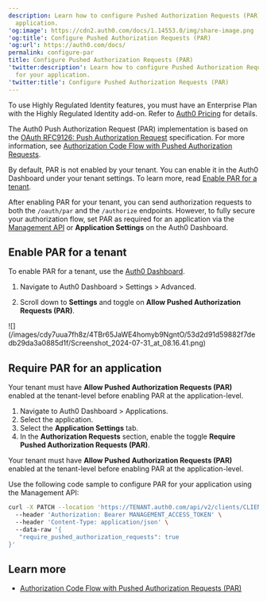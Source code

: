 ```yaml
---
description: Learn how to configure Pushed Authorization Requests (PAR) for your
  application.
'og:image': https://cdn2.auth0.com/docs/1.14553.0/img/share-image.png
'og:title': Configure Pushed Authorization Requests (PAR)
'og:url': https://auth0.com/docs/
permalink: configure-par
title: Configure Pushed Authorization Requests (PAR)
'twitter:description': Learn how to configure Pushed Authorization Requests (PAR)
  for your application.
'twitter:title': Configure Pushed Authorization Requests (PAR)
---
```

<Callout icon="file-lines" color="#0EA5E9" iconType="regular">

To use Highly Regulated Identity features, you must have an Enterprise Plan with the Highly Regulated Identity add-on. Refer to [Auth0 Pricing](https://auth0.com/pricing/) for details.

</Callout>

The Auth0 Push Authorization Request (PAR) implementation is based on the [OAuth RFC9126: Push Authorization Request](https://www.rfc-editor.org/rfc/rfc9126.html) specification. For more information, see [Authorization Code Flow with Pushed Authorization Requests](/get-started/authentication-and-authorization-flow/authorization-code-flow/authorization-code-flow-with-par).

By default, PAR is not enabled by your tenant. You can enable it in the <Tooltip tip="Auth0 Dashboard: Auth0's main product to configure your services." cta="View Glossary" href="/glossary?term=Auth0+Dashboard">Auth0 Dashboard</Tooltip> under your tenant settings. To learn more, read [Enable PAR for a tenant](#enable-par-for-a-tenant).

After enabling PAR for your tenant, you can send authorization requests to both the `/oauth/par` and the `/authorize` endpoints. However, to fully secure your <Tooltip tip="Authorization Flow: Authorization grant (or workflow) specified in the OAuth 2.0 framework." cta="View Glossary" href="/glossary?term=authorization+flow">authorization flow</Tooltip>, set PAR as required for an application via the [Management API](https://auth0.com/docs/api/management/v2) or **Application Settings** on the Auth0 Dashboard.

## Enable PAR for a tenant

To enable PAR for a tenant, use the [Auth0 Dashboard](https://manage.auth0.com/).

1. Navigate to Auth0 Dashboard > Settings > Advanced.

2. Scroll down to **Settings** and toggle on **Allow Pushed Authorization Requests (PAR)**.

<Frame>![](/images/cdy7uua7fh8z/4TBr65JaWE4homyb9NgntO/53d2d91d59882f7dedb29da3a0885d1f/Screenshot_2024-07-31_at_08.16.41.png)</Frame>

## Require PAR for an application

<Tabs><Tab title="Auth0 Dashboard">

<Callout icon="file-lines" color="#0EA5E9" iconType="regular">

Your tenant must have **Allow Pushed Authorization Requests (PAR)** enabled at the tenant-level before enabling PAR at the application-level.

</Callout>

1. Navigate to Auth0 Dashboard > Applications.
2. Select the application.
3. Select the **Application Settings** tab.
4. In the **Authorization Requests** section, enable the toggle **Require Pushed Authorization Requests (PAR)**.

</Tab><Tab title="Management API">

<Callout icon="file-lines" color="#0EA5E9" iconType="regular">

Your tenant must have **Allow Pushed Authorization Requests (PAR)** enabled at the tenant-level before enabling PAR at the application-level.

</Callout>

Use the following code sample to configure PAR for your application using the Management API:

```bash lines
curl -X PATCH --location 'https://TENANT.auth0.com/api/v2/clients/CLIENT_ID' \
  --header 'Authorization: Bearer MANAGEMENT_ACCESS_TOKEN' \
  --header 'Content-Type: application/json' \
  --data-raw '{
   "require_pushed_authorization_requests": true
}'
```






</Tab></Tabs>

## Learn more

* [Authorization Code Flow with Pushed Authorization Requests (PAR)](/get-started/authentication-and-authorization-flow/authorization-code-flow/authorization-code-flow-with-par)